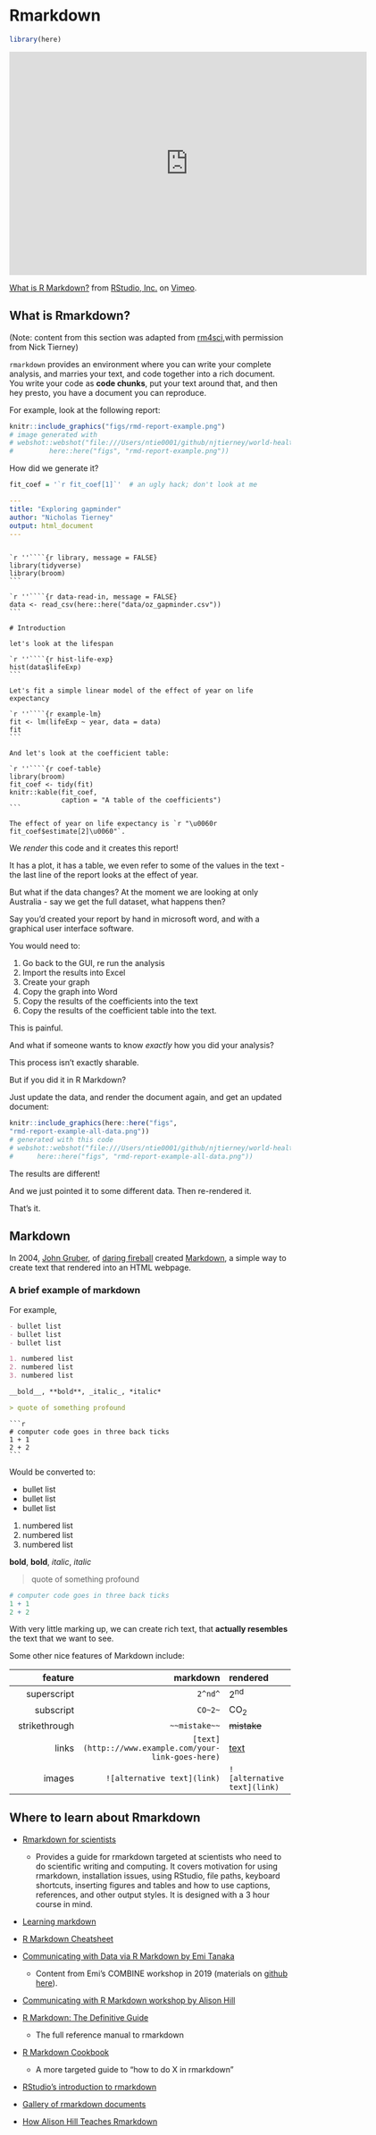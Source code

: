 # Rmarkdown

```r
library(here)
```


<iframe src="https://player.vimeo.com/video/178485416?color=428bca" width="640" height="400" frameborder="0" allow="autoplay; fullscreen" allowfullscreen></iframe>
<p><a href="https://vimeo.com/178485416">What is R Markdown?</a> from <a href="https://vimeo.com/rstudioinc">RStudio, Inc.</a> on <a href="https://vimeo.com">Vimeo</a>.</p>

## What is Rmarkdown?

(Note: content from this section was adapted from [rm4sci](https://rmd4sci.njtierney.com/why-rmarkdown.html),with permission from Nick Tierney)

`rmarkdown` provides an environment where you can write your complete analysis, and marries your text, and code together into a rich document. You write your code as **code chunks**, put your text around that, and then hey presto, you have a document you can reproduce.

For example, look at the following report:

```r
knitr::include_graphics("figs/rmd-report-example.png")
# image generated with
# webshot::webshot("file:///Users/ntie0001/github/njtierney/world-health-demo/book-demos/book-demo.html",
#         here::here("figs", "rmd-report-example.png"))

```

How did we generate it?

```r
fit_coef = '`r fit_coef[1]`'  # an ugly hack; don't look at me
```

```yaml
---
title: "Exploring gapminder"
author: "Nicholas Tierney"
output: html_document
---
```

````

`r ''````{r library, message = FALSE}
library(tidyverse)
library(broom)
```

`r ''````{r data-read-in, message = FALSE}
data <- read_csv(here::here("data/oz_gapminder.csv"))
```

# Introduction

let's look at the lifespan

`r ''````{r hist-life-exp}
hist(data$lifeExp)
```

Let's fit a simple linear model of the effect of year on life expectancy

`r ''````{r example-lm}
fit <- lm(lifeExp ~ year, data = data)
fit
```

And let's look at the coefficient table:

`r ''````{r coef-table}
library(broom)
fit_coef <- tidy(fit)
knitr::kable(fit_coef,
             caption = "A table of the coefficients")
```

The effect of year on life expectancy is `r "\u0060r fit_coef$estimate[2]\u0060"`.
````

We _render_ this code and it creates this report!

It has a plot, it has a table, we even refer to some of the values in the text - the last line of the report looks at the effect of year.

But what if the data changes? At the moment we are looking at only Australia - say we get the full dataset, what happens then?

Say you'd created your report by hand in microsoft word, and with a graphical user interface software.

You would need to:

1. Go back to the GUI, re run the analysis
1. Import the results into Excel
1. Create your graph
1. Copy the graph into Word
1. Copy the results of the coefficients into the text
1. Copy the results of the coefficient table into the text.

This is painful.

And what if someone wants to know _exactly_ how you did your analysis?

This process isn't exactly sharable.

But if you did it in R Markdown?

Just update the data, and render the document again, and get an updated document:

```r

knitr::include_graphics(here::here("figs",
"rmd-report-example-all-data.png"))
# generated with this code
# webshot::webshot("file:///Users/ntie0001/github/njtierney/world-health-demo/book-demos/book-demo.html",
#      here::here("figs", "rmd-report-example-all-data.png"))

```

The results are different!

And we just pointed it to some different data. Then re-rendered it.

That's it.


## Markdown

In 2004, [John Gruber](https://en.wikipedia.org/wiki/John_Gruber), of [daring fireball](https://daringfireball.net/) created [Markdown](https://en.wikipedia.org/wiki/Markdown), a simple way to create text that rendered into an HTML webpage.

### A brief example of markdown

For example,

```markdown
- bullet list
- bullet list
- bullet list

1. numbered list
2. numbered list
3. numbered list

__bold__, **bold**, _italic_, *italic*

> quote of something profound
```

````
```r
# computer code goes in three back ticks
1 + 1
2 + 2
```
````

Would be converted to:


- bullet list
- bullet list
- bullet list

1. numbered list
2. numbered list
3. numbered list

__bold__, **bold**, _italic_, *italic*

> quote of something profound

```r
# computer code goes in three back ticks
1 + 1
2 + 2
```

With very little marking up, we can create rich text, that **actually resembles** the text that we want to see.

Some other nice features of Markdown include:

|  feature        | markdown      | rendered     |
|----------------:|--------------:|:-------------|
|  superscript    |  `2^nd^`      | 2^nd^        |
|  subscript      |  `CO~2~`      | CO~2~        |
|  strikethrough  |  `~~mistake~~`| ~~mistake~~  |
| links           | `[text](http:://www.example.com/your-link-goes-here)`| [text](http:://www.example.com/your-link-goes-here) |
| images          | `![alternative text](link)` | `![alternative text](link)`|


## Where to learn about Rmarkdown

- [Rmarkdown for scientists](https://rmd4sci.njtierney.com)
  - Provides a guide for rmarkdown targeted at scientists who need to do scientific writing and computing. It covers motivation for using rmarkdown, installation issues, using RStudio, file paths, keyboard shortcuts, inserting figures and tables and how to use captions, references, and other output styles. It is designed with a 3 hour course in mind.

- [Learning markdown](https://www.markdowntutorial.com/)
- [R Markdown Cheatsheet](https://rstudio.com/wp-content/uploads/2015/02/rmarkdown-cheatsheet.pdf)

- [Communicating with Data via R Markdown by Emi Tanaka](https://rmd-combine-2019.netlify.app/)
  - Content from Emi's COMBINE workshop in 2019 (materials on [github here](https://github.com/emitanaka/combine2019)).

- [Communicating with R Markdown workshop by Alison Hill](https://github.com/rstudio-education/communicate-rmd-workshop)

- [R Markdown: The Definitive Guide](https://alison.rbind.io/post/2020-05-28-how-i-teach-r-markdown/)
  - The full reference manual to rmarkdown 

- [R Markdown Cookbook](https://bookdown.org/yihui/rmarkdown-cookbook/)
  - A more targeted guide to "how to do X in rmarkdown"

- [RStudio's introduction to rmarkdown](https://rmarkdown.rstudio.com/lesson-1.html)
- [Gallery of rmarkdown documents](https://rmarkdown.rstudio.com/gallery.html)

- [How Alison Hill Teaches Rmarkdown](https://alison.rbind.io/post/2020-05-28-how-i-teach-r-markdown/)

